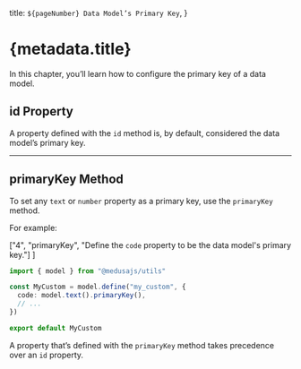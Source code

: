   title: `${pageNumber} Data Model’s Primary Key`,
}

# {metadata.title}

In this chapter, you’ll learn how to configure the primary key of a data model.

## id Property

A property defined with the `id` method is, by default, considered the data model’s primary key.

---

## primaryKey Method

To set any `text` or `number` property as a primary key, use the `primaryKey` method.

For example:

  ["4", "primaryKey", "Define the `code` property to be the data model's primary key."]
]

```ts highlights={highlights}
import { model } from "@medusajs/utils"

const MyCustom = model.define("my_custom", {
  code: model.text().primaryKey(),
  // ...
})

export default MyCustom
```

<Note>

A property that’s defined with the `primaryKey` method takes precedence over an `id` property.

</Note>